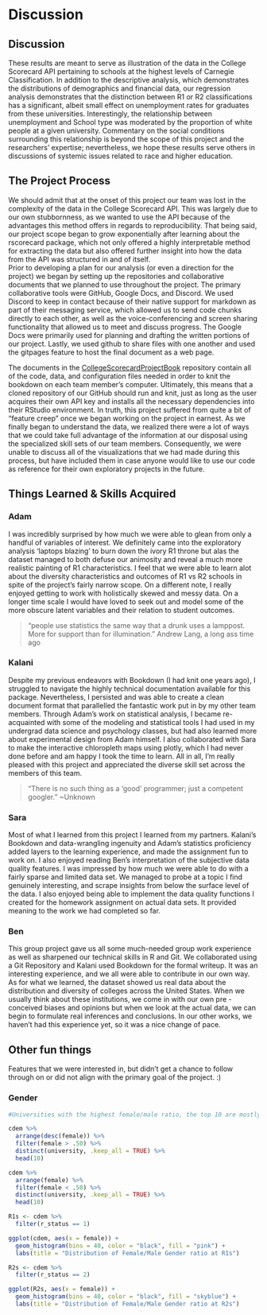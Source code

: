# Discussion {#discussion}

## Discussion

  These results are meant to serve as illustration of the data in the College Scorecard API pertaining to schools at the highest levels of Carnegie Classification. In addition to the descriptive analysis, which demonstrates the distributions of demographics and financial data, our regression analysis demonstrates that the distinction between R1 or R2 classifications has a significant, albeit small effect on unemployment rates for graduates from these universities. Interestingly, the relationship between unemployment and School type was moderated by the proportion of white people at a given university. Commentary on the social conditions surrounding this relationship is beyond the scope of this project and the researchers’ expertise; nevertheless, we hope these results serve others in discussions of systemic issues related to race and higher education.

## The Project Process
    
  We should admit that at the onset of this project our team was lost in the complexity of the data in the College Scorecard API. This was largely due to our own stubbornness, as we wanted to use the API because of the advantages this method offers in regards to reproducibility. That being said, our project scope began to grow exponentially after learning about the rscorecard package, which not only offered a highly interpretable method for extracting the data but also offered further insight into how the data from the API was structured in and of itself.     
Prior to developing a plan for our analysis (or even a direction for the project) we began by setting up the repositories and collaborative documents that we planned to use throughout the project. The primary collaborative tools were GitHub, Google Docs, and Discord. We used Discord to keep in contact because of their native support for markdown as part of their messaging service, which allowed us to send code chunks directly to each other, as well as the voice-conferencing and screen sharing functionality that allowed us to meet and discuss progress. The Google Docs were primarily used for planning and drafting the written portions of our project. Lastly, we used github to share files with one another and used the gitpages feature to host the final document as a web page. 

The documents in the [CollegeScorecardProjectBook](https://github.com/KalaniStanton/CollegeScorecardProjectBook) repository contain all of the code, data, and configuration files needed in order to knit the bookdown on each team member’s computer. Ultimately, this means that a cloned repository of our GitHub should run and knit, just as long as the user acquires their own API key and installs all the necessary dependencies into their RStudio environment.
In truth, this project suffered from quite a bit of “feature creep” once we began working on the project in earnest. As we finally began to understand the data, we realized there were a lot of ways that we could take full advantage of the information at our disposal using the specialized skill sets of our team members. Consequently, we were unable to discuss all of the visualizations that we had made during this process, but have included them in case anyone would like to use our code as reference for their own exploratory projects in the future.

## Things Learned & Skills Acquired

### Adam
I was incredibly surprised by how much we were able to glean from only a handful of variables of interest. We definitely came into the exploratory analysis ‘laptops blazing’ to burn down the ivory R1 throne but alas the dataset managed to both defuse our animosity and reveal a much more realistic painting of R1 characteristics. I feel that we were able to learn alot about the diversity characteristics and outcomes of R1 vs R2 schools in spite of the project’s fairly narrow scope. On a different note, I really enjoyed getting to work with holistically skewed and messy data. On a longer time scale I would have loved to seek out and model some of the more obscure latent variables and their relation to student outcomes. 

>“people use statistics the same way that a drunk uses a lamppost. 
>   More for support than for illumination.”
                      Andrew Lang, a long ass time ago

### Kalani
  
Despite my previous endeavors with Bookdown (I had knit one years ago), I struggled to navigate the highly technical documentation available for this package. Nevertheless, I persisted and was able to create a clean document format that parallelled the fantastic work put in by my other team members. Through Adam’s work on statistical analysis, I became re-acquainted with some of the modeling and statistical tools I had used in my undergrad data science and psychology classes, but had also learned more about experimental design from Adam himself. I also collaborated with Sara to make the interactive chloropleth maps using plotly, which I had never done before and am happy I took the time to learn. All in all, I’m really pleased with this project and appreciated the diverse skill set across the members of this team. 

> "There is no such thing as a 'good' programmer; 
>   just a competent googler."
                         ~Unknown

### Sara 
Most of what I learned from this project I learned from my partners. Kalani's Bookdown and data-wrangling ingenuity and Adam's statistics proficiency added layers to the learning experience, and made the assignment fun to work on. I also enjoyed reading Ben’s interpretation of the subjective data quality features.  I was impressed by how much we were able to do with a fairly sparse and limited data set. We managed to probe at a topic I find genuinely interesting, and scrape insights from below the surface level of the data. I also enjoyed being able to implement the data quality functions I created for the homework assignment on actual data sets. It provided meaning to the work we had completed so far. 

### Ben

This group project gave us all some much-needed group work experience as well as sharpened our technical skills in R and Git. We collaborated using a Git Repository and Kalani used Bookdown for the formal writeup. It was an interesting experience, and we all were able to contribute in our own way. As for what we learned, the dataset showed us real data about the distribution and diversity of colleges across the United States. When we usually think about these institutions, we come in with our own pre -conceived biases and opinions but when we look at the actual data, we can begin to formulate real inferences and conclusions. In our other works, we haven’t had this experience yet, so it was a nice change of pace.

## Other fun things 

Features that we were interested in, but didn't get a chance to follow through on or did not align with the primary goal of the project. :)

### Gender 

```r

#Universities with the highest female/male ratio, the top 10 are mostly R2's for both categories

cdem %>%
  arrange(desc(female)) %>%
  filter(female > .50) %>%
  distinct(university, .keep_all = TRUE) %>%
  head(10)

cdem %>%
  arrange(female) %>%
  filter(female < .50) %>%
  distinct(university, .keep_all = TRUE) %>%
  head(10)

R1s <- cdem %>%
  filter(r_status == 1)

ggplot(cdem, aes(x = female)) + 
  geom_histogram(bins = 40, color = "black", fill = "pink") + 
  labs(title = "Distribution of Female/Male Gender ratio at R1s")

R2s <- cdem %>%
  filter(r_status == 2)

ggplot(R2s, aes(x = female)) + 
  geom_histogram(bins = 40, color = "black", fill = "skyblue") + 
  labs(title = "Distribution of Female/Male Gender ratio at R2s")

```
